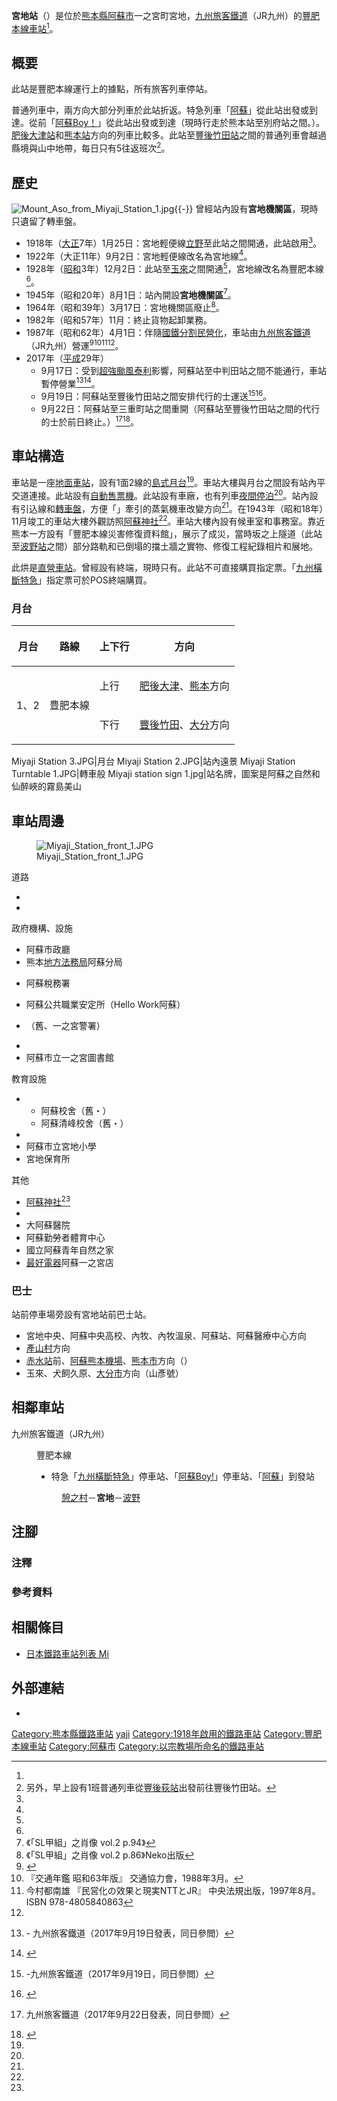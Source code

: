 {{NoteTA|G1=Transport
|T=zh-hans:宮地站;zh-hk:宮地站;zh-tw:宮地車站;
|1=zh-hans:宮地站;zh-hk:宮地站;zh-tw:宮地車站;
}}
{{Infobox station
|公司色 = red
|站名 = 宮地
|圖片 = Miyaji Station, 2007.jpg
|圖片說明 = 車站大樓（2007年2月4日）
|日文原名 = 宮地
|平假名 = みやじ
|羅馬拼音 = Miyaji
|副站名 = 
|電報略號 = ミヤ
|所在地 = {{JPN}}[[熊本縣|熊本縣]][[阿蘇市|阿蘇市]]一之宮町宮地<ref name="zeneki38">{{Cite book|title =週刊 JR全駅・全車両基地 |publisher = [[朝日新聞出版|朝日新聞出版]] |series=週刊朝日百科 |volume  =38号 大分駅・由布院駅・田主丸駅ほか |date =2013-05-12|page =24 |language=ja}}</ref>
|座標 = {{coord|32|56|14.14|N|131|7|2.72|E|type:railwaystation_region:JP-24|display=inline,title}}
|車站構造 = [[地面車站|地面車站]]
|月台配置 = 1面2線<ref name="zeneki38"/>
|啟用年月日 = 1918年（[[大正|大正]]7年）1月25日<ref name="sone27">{{Cite book|author={{Translink|ja|曽根悟|曾根悟}}（監修）|title=週刊 歴史でめぐる鉄道全路線 国鉄・JR|editor=朝日新聞出版分冊百科編集部（編集）|publisher=[[朝日新聞出版|朝日新聞出版]]|series=週刊朝日百科|volume=27号・豊肥本線／久大本線|pages=14-15|date=2010-01-24|language=ja}}</ref>
|廢站年月日 = 
|乘客人數 = 414
|上下車人次 = 
|統計年度 = 2005
|轉車 = 
|全寬備註 = [[直營車站|直營車站]]
|adjacent = {{Adjacent stations|system=九州旅客鐵道|line=豐肥本線|left=憩之村|right=波野|note-left=2.2km|note-mid=距離[[大分站|大分]]94.4km|note-right=10.7km}}
|route_map = {{Routemap|inline=no|map=
*↑[[憩之村站|憩之村站]]
\STR\
STR+l\ABZgr\
STR+BSl\BUE\BUILDING
STR+BSl\STR+BSr\
STR+BSl\STR+BSr\
STR+BSl\STR+BSr\
STR+BSl\STR+BSr\
STR+BSl\STR+BSr\
STRl\ABZg+r\
\STR\
*↓[[波野站|波野站]]
}}}}
'''宮地站'''（{{jpn|j=宮地駅|hg=みやじえき|rm=Miyaji eki|f=y}}）是位於[[熊本縣|熊本縣]][[阿蘇市|阿蘇市]]一之宮町宮地，[[九州旅客鐵道|九州旅客鐵道]]（JR九州）的[[豐肥本線|豐肥本線]][[鐵路車站|車站]]<ref name="zeneki38" />。

== 概要 ==
此站是豐肥本線運行上的據點，所有旅客列車停站。

普通列車中，兩方向大部分列車於此站折返。特急列車「[[九州橫斷特急#阿蘇|阿蘇]]」從此站出發或到達。從前「[[九州橫斷特急#阿蘇Boy！|阿蘇Boy！]]」從此站出發或到達（現時行走於熊本站至別府站之間。）。[[肥後大津站|肥後大津站]]和[[熊本站|熊本站]]方向的列車比較多。此站至[[豐後竹田站|豐後竹田站]]之間的普通列車會越過縣境與山中地帶，每日只有5往返班次<ref group="注">另外，早上設有1班普通列車從[[豐後荻站|豐後荻站]]出發前往豐後竹田站。</ref>。

== 歷史 == 
[[File:Mount_Aso_from_Miyaji_Station_1.jpg|left]]{{-}}
曾經站內設有'''宮地機關區'''，現時只遺留了轉車盤。
* 1918年（[[大正|大正]]7年）1月25日：宮地輕便線[[立野站_(熊本縣)|立野]]至此站之間開通，此站啟用<ref name="sone27"/>。
* 1922年（大正11年）9月2日：宮地輕便線改名為宮地線<ref name="sone27"/>。
* 1928年（[[昭和|昭和]]3年）12月2日：此站至[[玉來站|玉來]]之間開通<ref name="sone27"/>，宮地線改名為豐肥本線<ref name="sone27"/>。
* 1945年（昭和20年）8月1日：站內開設'''宮地機關區'''<ref>《「SL甲組」之肖像 vol.2 p.94》{{Translink|ja|ネコ・パブリッシング|Neko出版}}</ref>。
* 1964年（昭和39年）3月17日：宮地機關區廢止<ref>《「SL甲組」之肖像 vol.2 p.86》Neko出版</ref>。
* 1982年（昭和57年）11月：終止貨物起卸業務。
* 1987年（昭和62年）4月1日：伴隨[[國鐵分割民營化|國鐵分割民營化]]，車站由[[九州旅客鐵道|九州旅客鐵道]]（JR九州）營運<ref>{{Cite book |  editor=九州鉄道百年祭実行委員会・百年史編纂部会 | title=九州の鉄道100年記念誌 鉄輪の轟き | edition=初版 | year=1988 | publisher=九州旅客鉄道 | language=ja |page=181 }}</ref><ref name="trafic-yearbook-1988">『交通年鑑 昭和63年版』 交通協力會，1988年3月。</ref><ref name="privatization-ntt-jr-1997-8">今村都南雄 『民営化の效果と現実NTTとJR』 中央法規出版，1997年8月。ISBN 978-4805840863</ref><ref name="sone27"/>。
* 2017年（[[平成|平成]]29年）
** 9月17日：受到[[超強颱風泰利_(2017年)|超強颱風泰利]]影響，阿蘇站至中判田站之間不能通行，車站暫停營業<ref name=":0">{{PDFlink|[http://www.jrkyushu.co.jp/common/inc/emergency/__icsFiles/afieldfile/2017/09/19/1709190300_untenkeikaku.pdf 台風18号に伴う、9月19日（火）の運転状況について　【9月19日3:30現在】]}}{{ja icon}} - 九州旅客鐵道（2017年9月19日發表，同日參閲）</ref><ref>{{cite press release|title=台風第１８号による被害状況について（第３報）|publisher=[[國土交通省|國土交通省]]|date=2017-09-19|format=pdf|url=http://www.mlit.go.jp/common/001202333.pdf#page=34|accessdate=2017-09-23|archiveurl=https://web.archive.org/web/20170920045056/http://www.mlit.go.jp/common/001202333.pdf#page=34|archivedate=2017-09-20|quote=鉄道関係|language=ja|dead-url=no}}</ref>。
** 9月19日：阿蘇站至豐後竹田站之間安排代行的士運送<ref>{{PDFlink|[http://www.jrkyushu.co.jp/common/inc/emergency/__icsFiles/afieldfile/2017/09/19/1709190300_ooitabus.pdf 鉄道代行輸送についてのご案内]}}{{ja icon}}-九州旅客鐵道（2017年9月19日，同日參閲）</ref><ref>{{Cite news |title=JR代行バス運行 利用者、早期復旧願う |newspaper={{Translink|ja|大分合同新聞}} |date=2017-09-19 |accessdate=2017-09-23 |page=11（夕刊） |language=ja}}</ref>。
** 9月22日：阿蘇站至三重町站之間重開（阿蘇站至豐後竹田站之間的代行的士於前日終止。）<ref>{{PDFlink|[http://www.jrkyushu.co.jp/common/inc/emergency/__icsFiles/afieldfile/2017/09/21/09211900_untenkeikaku0922.pdf 日豊本線・豊肥本線（大分～阿蘇間）の運転計画について（お知らせ）]}}{{ja icon}}九州旅客鐵道（2017年9月22日發表，同日參閲）</ref><ref>{{Cite news |title=豊肥本線の運休区間が縮小…阿蘇～三重町間再開 |newspaper={{Translink|ja|Response.}} |date=2017-09-22 |url=https://response.jp/article/2017/09/22/300113.html |accessdate=2017-09-23 |publisher=株式会社イード |archiveurl=https://web.archive.org/web/20170923050010/https://response.jp/article/2017/09/22/300113.html |archivedate=2017-09-23 |language=ja |dead-url=no }}</ref>。

== 車站構造 ==
車站是一座[[地面車站|地面車站]]，設有1面2線的[[島式月台|島式月台]]<ref name="zeneki38"/>。車站大樓與月台之間設有站內平交道連接。此站設有[[自動售票機|自動售票機]]。此站設有車廠，也有列車[[夜間停泊|夜間停泊]]<ref name="zeneki38"/>。站內設有引込線和[[轉車盤|轉車盤]]，方便「{{Translink|ja|あそBOY|阿蘇BOY|SL阿蘇BOY}}」牽引的蒸氣機車改變方向<ref name="zeneki38"/>。在1943年（昭和18年）11月竣工的車站大樓外觀訪照[[阿蘇神社|阿蘇神社]]<ref name="zeneki38"/>。車站大樓內設有候車室和事務室。靠近熊本一方設有「豐肥本線災害修復資料館」，展示了{{Translink|ja|平成24年7月九州北部豪雨#JR在来線|2012年7月九州北部暴雨#JR在來線|2012年7月九州北部暴雨}}成災，當時坂之上隧道（此站至[[波野站|波野站]]之間）部分路軌和已倒塌的擋土牆之實物、修復工程紀錄相片和展地。

此烘是[[直營車站|直營車站]]。曾經設有{{Translink|ja|マルス (システム)|MARS系統|MARS}}終端，現時只有{{Translink|ja|駅収入管理システム|車站收入管理系統|POS終端}}。此站不可直接購買指定票。「[[九州橫斷特急|九州橫斷特急]]」指定票可於POS終端購買。

=== 月台 ===
{| class="wikitable"
!月台!!路線!!上下行!!方向
|-
!rowspan="2"|1、2
|rowspan="2"|{{Color|#b96f30|■}}豊肥本線
|上行
|[[肥後大津站|肥後大津]]、[[熊本站|熊本]]方向
|-
|下行
|[[豐後竹田站|豐後竹田]]、[[大分站|大分]]方向
|}

<gallery>
Miyaji Station 3.JPG|月台
Miyaji Station 2.JPG|站內遠景
Miyaji Station Turntable 1.JPG|轉車般
Miyaji station sign 1.jpg|站名牌，圖案是阿蘇之自然和仙醉峽的霧島美山
</gallery>

== 車站周邊 ==
[[File:Miyaji_Station_front_1.JPG|thumb]]
;道路
* {{Translink|ja|国道57号|國道57號}}
* {{Translink|ja|大分県道・熊本県道11号別府一の宮線|大分縣道·熊本縣道11號別府一之宮線}}

;政府機構、設施
* 阿蘇市政廳
* 熊本[[地方法務局|地方法務局]]阿蘇分局
* {{Translink|ja|熊本国税局|熊本國稅局}}阿蘇稅務署
* {{Translink|ja|熊本労働局|熊本勞動局}}阿蘇公共職業安定所（Hello Work阿蘇）
* {{Translink|ja|熊本県警|熊本縣警}}{{Translink|ja|阿蘇警察署|阿蘇警署}}（舊、一之宮警署）
* {{Translink|ja|一の宮郵便局|一之宮郵局}}
* 阿蘇市立一之宮圖書館

;教育設施
* {{Translink|ja|熊本県立阿蘇中央高等学校|熊本縣立阿蘇中央高等學校}}
** 阿蘇校舍（舊・{{Translink|ja|熊本県立阿蘇高等学校|熊本縣立阿蘇高等學校}}）
** 阿蘇清峰校舍（舊・{{Translink|ja|熊本県立阿蘇清峰高等学校|熊本縣立阿蘇清峰高等學校}}）
* {{Translink|ja|阿蘇市立一の宮中学校|阿蘇市立一之宮中學}}
* 阿蘇市立宮地小學
* 宮地保育所

;其他
* [[阿蘇神社|阿蘇神社]]<ref name="zeneki38"/>
* {{Translink|ja|仙酔峡|仙醉峽}}
* 大阿蘇醫院
* 阿蘇勤勞者體育中心
* 國立阿蘇青年自然之家
* [[最好電器|最好電器]]阿蘇一之宮店

=== 巴士 ===
站前停車場旁設有{{Translink|ja|九州産交バス|九州產交巴士|產交巴士}}宮地站前巴士站。
* 宮地中央、阿蘇中央高校、內牧、內牧溫泉、阿蘇站、阿蘇醫療中心方向
* [[產山村|產山村]]方向
* [[赤水站|赤水站]]前、[[熊本機場|阿蘇熊本機場]]、[[熊本市|熊本市]]方向（{{Translink|ja|やまびこ号 (特急バス)|山彥號特急巴士|山彥號}}）
* 玉來、犬飼久原、[[大分市|大分市]]方向（山彥號）

== 相鄰車站 ==
; 九州旅客鐵道（JR九州）
: {{Color|#b96f30|■}}豐肥本線
:* 特急「[[九州橫斷特急|九州橫斷特急]]」停車站、「[[九州橫斷特急#阿蘇Boy!|阿蘇Boy!]]」停車站、「[[九州橫斷特急#阿蘇|阿蘇]]」到發站
:: [[憩之村站|憩之村]]－'''宮地'''－[[波野站|波野]]
== 注腳 ==
=== 注釋 ===
{{Reflist|group="注"}}
=== 參考資料 ===
{{Reflist}}
== 相關條目 ==
* [[日本鐵路車站列表_Mi|日本鐵路車站列表 Mi]]
== 外部連結 ==
* {{外部連結/JR九州車站|filename=91304130|name=宮地}}{{ja icon}}
{{豐肥本線}}
{{DEFAULTSORT:Miyaji}}
[[Category:熊本縣鐵路車站|Category:熊本縣鐵路車站]]
[[Category:日本鐵路車站_Mi|yaji]]
[[Category:1918年啟用的鐵路車站|Category:1918年啟用的鐵路車站]]
[[Category:豐肥本線車站|Category:豐肥本線車站]]
[[Category:阿蘇市|Category:阿蘇市]]
[[Category:以宗教場所命名的鐵路車站|Category:以宗教場所命名的鐵路車站]]